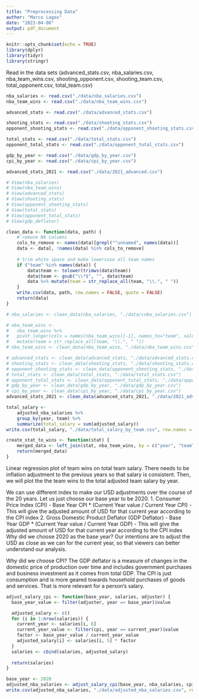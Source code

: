 ```yaml
---
title: "Preprocessing Data"
author: "Marco Lagos"
date: "2023-04-06"
output: pdf_document
---
```


```r
knitr::opts_chunk$set(echo = TRUE)
library(dplyr)
library(tidyr)
library(stringr)
```

Read in the data sets (advanced_stats.csv, nba_salaries.csv, nba_team_wins.csv, 
shooting_opponent.csv, shooting_team.csv, total_opponent.csv, total_team.csv)
```r
nba_salaries <- read.csv("./data/nba_salaries.csv")
nba_team_wins <- read.csv("./data/nba_team_wins.csv")

advanced_stats <- read.csv("./data/advanced_stats.csv")

shooting_stats <- read.csv("./data/shooting_stats.csv")
opponent_shooting_stats <- read.csv("./data/opponent_shooting_stats.csv")

total_stats <- read.csv("./data/total_stats.csv")
opponent_total_stats <- read.csv("./data/opponent_total_stats.csv")

gdp_by_year <- read.csv("./data/gdp_by_year.csv")
cpi_by_year <- read.csv("./data/cpi_by_year.csv")

advanced_stats_2021 <- read.csv("./data/2021_advanced.csv")

# View(nba_salaries)
# View(nba_team_wins)
# View(advanced_stats)
# View(shooting_stats)
# View(opponent_shooting_stats)
# View(total_stats)
# View(opponent_total_stats)
# View(gdp_deflator)

clean_data <- function(data, path) {
	# remove NA columns
	cols_to_remove <- names(data)[grepl("^unnamed", names(data))]
	data <- data[, !names(data) %in% cols_to_remove]
	
	# trim white space and make lowercase all team names
	if ("team" %in% names(data)) {
		data$team <- tolower(trimws(data$team))
		data$team <- gsub("\\*$", "", data$team)
		data %>% mutate(team = str_replace_all(team, "\\.", " "))
	}
	write.csv(data, path, row.names = FALSE, quote = FALSE)
	return(data)
}

# nba_salaries <- clean_data(nba_salaries, "./data/cnba_salaries.csv")

# nba_team_wins <- 
# 	nba_team_wins %>% 
# 	pivot_longer(cols = names(nba_team_wins)[-1], names_to="team", values_to = "wins") %>%
# 	mutate(team = str_replace_all(team, "\\.", " "))
# nba_team_wins <- clean_data(nba_team_wins, "./data/nba_team_wins.csv")

# advanced_stats <- clean_data(advanced_stats, "./data/advanced_stats.csv")
# shooting_stats <- clean_data(shooting_stats, "./data/shooting_stats.csv")
# opponent_shooting_stats <- clean_data(opponent_shooting_stats, "./data/opponent_shooting_stats.csv")
# total_stats <- clean_data(total_stats, "./data/total_stats.csv")
# opponent_total_stats <- clean_data(opponent_total_stats, "./data/opponent_total_stats.csv")
# gdp_by_year <- clean_data(gdp_by_year, "./data/gdp_by_year.csv")
# cpi_by_year <- clean_data(cpi_by_year, "./data/cpi_by_year.csv")
advanced_stats_2021 <- clean_data(advanced_stats_2021, "./data/2021_advanced.csv")
```


```r
total_salary <- 
	adjusted_nba_salaries %>% 
	group_by(year, team) %>% 
	summarize(total_salary = sum(adjusted_salary))
write.csv(total_salary, "./data/total_salary_by_team.csv", row.names = FALSE, quote = FALSE)

create_stat_to_wins <- function(stat) {
	merged_data <- left_join(stat, nba_team_wins, by = c("year", "team"))
	return(merged_data)
}
```
Linear regression plot of team wins on total team salary. There needs to be 
inflation adjustment to the previous years so that salary is consistent. Then,
we will plot the the team wins to the total adjusted team salary by year.

We can use different index to make our USD adjustments over the course of the 20
years. Let us just choose our base year to be 2020.
1. Consumer Price Index (CPI)
	- Base Year CPI * (Current Year value / Current Year CPI)
	- This will give the adjusted amount of USD for that current year according
	  to the CPI index
2. Gross Domestic Product Deflator (GDP Deflator)
	- Base Year GDP * (Current Year value / Current Year GDP)
	- This will give the adjusted amount of USD for that current year according
	  to the CPI index
Why did we choose 2020 as the base year? Our intentions are to adjust the USD as
close as we can for the current year, so that viewers can better understand our 
analysis.

Why did we choose CPI? The GDP deflator is a measure of changes in the domestic 
price of production over time and includes government purchases and business 
investment as it comes from total GDP. The CPI is just consumption and is more 
geared towards household purchases of goods and services. That is more relevant 
for a person’s salary.

```r
adjust_salary_cpi <- function(base_year, salaries, adjuster) {
  base_year_value <- filter(adjuster, year == base_year)$value

  adjusted_salary <- c()
  for (i in 1:nrow(salaries)) {
  	current_year <- salaries[i, 6]
	current_year_value <- filter(cpi, year == current_year)$value
	factor <- base_year_value / current_year_value
	adjusted_salary[i] <- salaries[i, 5] * factor
  }
  salaries <- cbind(salaries, adjusted_salary)
  
  return(salaries)
}

base_year <- 2020
adjusted_nba_salaries <- adjust_salary_cpi(base_year, nba_salaries, cpi_by_year)
write.csv(adjusted_nba_salaries, "./data/adjusted_nba_salaries.csv", row.names = FALSE, quote = FALSE)
```

